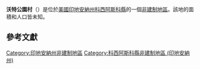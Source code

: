 {{noteTA
|G1=USState
|G2=地名
|G3=Unit
}}
{{Infobox settlement
|official_name            = 沃特公園村
|native_name = Vawter Park Village
|settlement_type          = [[非建制地區|非建制地區]]
|image_skyline            = 
|imagesize                = 
|pushpin_map              = USA Indiana
|pushpin_label            = 沃特公園村
|pushpin_label_position   = top
|pushpin_map_caption      = 沃特公園村在印地安納州的位置
|subdivision_type         = [[世界政區索引|國家]]
|subdivision_type1        = [[美国州份|州份]]
|subdivision_type2        = [[印地安納州行政区划|縣]]
|subdivision_name         = [[美国|美国]]
|subdivision_name1        = [[印地安納州|印地安納州]]
|subdivision_name2        = [[科西阿斯科縣_(印地安納州)|科西阿斯科縣]]
|elevation_ft             = 883
|elevation_m              = 269
|area_total_km2           = 
|area_total_sq_mi         = 
|area_land_km2            = 
|area_land_sq_mi          = 
|area_water_km2           = 
|area_water_sq_mi         = 
|population_as_of         = 2010
|population_footnotes     = 
|population_total         = 
|population_metro         = 
|population_density_km2   = auto
|population_density_sq_mi = auto
|timezone                 = [[北美东部时区|北美东部时区]]
|utc_offset               = -5
|coordinates              = {{coord|41|23|14|N|85|41|30|W|display=inline,title}}
| coor_pinpoint           = 
| coordinates_footnotes   = 
|timezone_DST             = EDT
|utc_offset_DST           = -4
|postal_code_type         = [[美國郵區編號|郵區編號]]
|postal_code              = 
|area_code                = {{link-en|电话区号574|Area code 574|574}}
|blank_name = [[地名信息系统|GNIS ID]]
|blank_info = 445238<ref name="GNIS">{{cite gnis|445238|Vawter Park Village}}</ref>
}}
'''沃特公園村'''（{{lang-en|Vawter Park Village}}）是位於[[美國|美國]][[印地安納州|印地安納州]][[科西阿斯科縣_(印地安納州)|科西阿斯科縣]]的一個[[非建制地區|非建制地區]]。該地的面積和人口皆未知。

== 參考文獻 ==
{{reflist}}

{{科西阿斯科縣 (印地安納州)}}

{{DEFAULTSORT:Vawter Park Village}}
[[Category:印地安納州非建制地區|Category:印地安納州非建制地區]]
[[Category:科西阿斯科縣非建制地區_(印地安納州)|Category:科西阿斯科縣非建制地區 (印地安納州)]]

{{Indiana-geo-stub}}